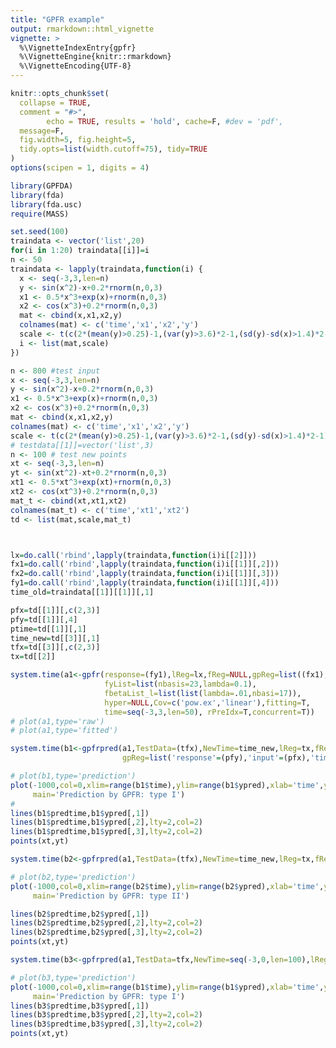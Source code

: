 ```yaml
---
title: "GPFR example"
output: rmarkdown::html_vignette
vignette: >
  %\VignetteIndexEntry{gpfr}
  %\VignetteEngine{knitr::rmarkdown}
  %\VignetteEncoding{UTF-8}
---
```


```r
knitr::opts_chunk$set(
  collapse = TRUE,
  comment = "#>",
        echo = TRUE, results = 'hold', cache=F, #dev = 'pdf', 
  message=F, 
  fig.width=5, fig.height=5,
  tidy.opts=list(width.cutoff=75), tidy=TRUE
)
options(scipen = 1, digits = 4)
```

```r
library(GPFDA)
library(fda)
library(fda.usc)
require(MASS)
```

```r
set.seed(100)
traindata <- vector('list',20)
for(i in 1:20) traindata[[i]]=i
n <- 50
traindata <- lapply(traindata,function(i) {
  x <- seq(-3,3,len=n)
  y <- sin(x^2)-x+0.2*rnorm(n,0,3)
  x1 <- 0.5*x^3+exp(x)+rnorm(n,0,3)
  x2 <- cos(x^3)+0.2*rnorm(n,0,3)
  mat <- cbind(x,x1,x2,y)
  colnames(mat) <- c('time','x1','x2','y')
  scale <- t(c(2*(mean(y)>0.25)-1,(var(y)>3.6)*2-1,(sd(y)-sd(x)>1.4)*2-1))
  i <- list(mat,scale)
})

n <- 800 #test input
x <- seq(-3,3,len=n)
y <- sin(x^2)-x+0.2*rnorm(n,0,3)
x1 <- 0.5*x^3+exp(x)+rnorm(n,0,3)
x2 <- cos(x^3)+0.2*rnorm(n,0,3)
mat <- cbind(x,x1,x2,y)
colnames(mat) <- c('time','x1','x2','y')
scale <- t(c(2*(mean(y)>0.25)-1,(var(y)>3.6)*2-1,(sd(y)-sd(x)>1.4)*2-1))
# testdata[[1]]=vector('list',3)
n <- 100 # test new points
xt <- seq(-3,3,len=n)
yt <- sin(xt^2)-xt+0.2*rnorm(n,0,3)
xt1 <- 0.5*xt^3+exp(xt)+rnorm(n,0,3)
xt2 <- cos(xt^3)+0.2*rnorm(n,0,3)
mat_t <- cbind(xt,xt1,xt2)
colnames(mat_t) <- c('time','xt1','xt2')
td <- list(mat,scale,mat_t)



lx=do.call('rbind',lapply(traindata,function(i)i[[2]]))
fx1=do.call('rbind',lapply(traindata,function(i)i[[1]][,2]))
fx2=do.call('rbind',lapply(traindata,function(i)i[[1]][,3]))
fy1=do.call('rbind',lapply(traindata,function(i)i[[1]][,4]))
time_old=traindata[[1]][[1]][,1]

pfx=td[[1]][,c(2,3)]
pfy=td[[1]][,4]
ptime=td[[1]][,1]
time_new=td[[3]][,1]
tfx=td[[3]][,c(2,3)]
tx=td[[2]]
```


```r
system.time(a1<-gpfr(response=(fy1),lReg=lx,fReg=NULL,gpReg=list((fx1),(fx2)),
                     fyList=list(nbasis=23,lambda=0.1),
                     fbetaList_l=list(list(lambda=.01,nbasi=17)),
                     hyper=NULL,Cov=c('pow.ex','linear'),fitting=T,
                     time=seq(-3,3,len=50), rPreIdx=T,concurrent=T))
# plot(a1,type='raw')
# plot(a1,type='fitted')

system.time(b1<-gpfrpred(a1,TestData=(tfx),NewTime=time_new,lReg=tx,fReg=NULL,
                         gpReg=list('response'=(pfy),'input'=(pfx),'time'=ptime)))
```


```r
# plot(b1,type='prediction')
plot(-1000,col=0,xlim=range(b1$time),ylim=range(b1$ypred),xlab='time',ylab='prediction',
     main='Prediction by GPFR: type I')
#
lines(b1$predtime,b1$ypred[,1])
lines(b1$predtime,b1$ypred[,2],lty=2,col=2)
lines(b1$predtime,b1$ypred[,3],lty=2,col=2)
points(xt,yt)

system.time(b2<-gpfrpred(a1,TestData=(tfx),NewTime=time_new,lReg=tx,fReg=NULL,gpReg=NULL))

# plot(b2,type='prediction')
plot(-1000,col=0,xlim=range(b2$time),ylim=range(b2$ypred),xlab='time',ylab='prediction',
     main='Prediction by GPFR: type II')

lines(b2$predtime,b2$ypred[,1])
lines(b2$predtime,b2$ypred[,2],lty=2,col=2)
lines(b2$predtime,b2$ypred[,3],lty=2,col=2)
points(xt,yt)

system.time(b3<-gpfrpred(a1,TestData=tfx,NewTime=seq(-3,0,len=100),lReg=tx,fReg=NULL,gpReg=NULL))

# plot(b3,type='prediction')
plot(-1000,col=0,xlim=range(b1$time),ylim=range(b1$ypred),xlab='time',ylab='prediction',
     main='Prediction by GPFR: type I')
lines(b3$predtime,b3$ypred[,1])
lines(b3$predtime,b3$ypred[,2],lty=2,col=2)
lines(b3$predtime,b3$ypred[,3],lty=2,col=2)
points(xt,yt)
```


